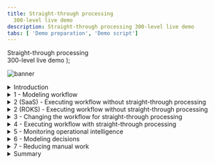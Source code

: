 ```yaml
---
title: Straight-through processing
  300-level live demo
description: Straight-through processing 300-level live demo
tabs: [ 'Demo preparation', 'Demo script']
---
```


  <span>
    Straight-through processing <br/> 300-level live demo
  </span> );

![banner](./images/BA_STP_300_Script_GitHub_banner_8-3-21_short.jpg)

<span id="top"></span>

<details>

<summary>Introduction</summary>
<br/>

Welcome to the straight-through processing demonstration.

<br/>

Today, I will demonstrate how the IBM Cloud Pak for Business Automation supports straight through processing to automate customer refund requests quickly and easily. We’ll take advantage of the Pak’s workflow and decision management features - along with its operational intelligence capabilities - to show how business users can lead the effort to transform customer service. Let’s get started.

<br/>

(Printer-ready PDF of demo script <a href="./300-BA-STP-Demo-Script.pdf" target="_blank" rel="noreferrer">here</a>)

<br/>

**[Go to top](#top)**

</details>

<details>

<summary>1 - Modeling workflow</summary>
<br/>

| **1.1** | **Introduce refund request process without straight-through processing** |
| :--- | :--- |
| **Action** | Show the process diagram for Focus Corp’s refund process without straight-through processing in Process Designer, which you opened during your demo preparation. <br/><br/> <img src="https://raw.githubusercontent.com/ibm-garage-tsa/platinum-demos/master/src/pages/300-business-automation/images/Step_1_final_screen.png" width="800" /><br/><br/> |
| **Narration** | We are looking at the process diagram for Focus Corp’s refund request process. Process diagrams are created in Process Designer. Process Designer is used to implement the refund request process logic. Within this low-code environment, the process diagram will control the execution of each process request. The process diagram adheres to the Business Process Modeling Notation (BPMN). We use drag-and-drop to build the process diagram from the palette on the right. This allows us to model the process steps and flow. From there, you can drill down to complete the implementation and testing of the process application. <br/> <br/> Looking at Focus Corp’s refund request process, customers can initiate returns directly from the company’s portal. Currently, each request is routed to a customer service agent for resolution. |

<br/>

**[Go to top](#top)**

</details>

<details>

<summary>2 (SaaS) - Executing workflow without straight-through processing</summary>
<br/>

| **2.1** | **(SaaS) - Task management and execution** |
| :--- | :--- |
|  | **Note**: This is for **SaaS**. For ROKS, please refer below to **2 (ROKS) - Execute workflow without straight-through processing**. |
| **Action** | Show the **Process Portal** that you have already opened in your preparation |
| **Narration** | We are looking at the task list for the customer service agent. The customer service agent uses the Process Portal to work on their tasks. It is also used to launch processes and view the process dashboards. <br/> <br/> Process Portal is highly customizable to fit your organization's look and feel. The new responsive user interface provides flexibility to get work done anywhere, at any time, on any device type, from a desktop device in the office to a mobile device at home or at a customer site. It can be configured through a set of configuration options without having to customize the Process Portal application itself. <br/> <br/> Process Portal has a robust search capability. You can create a customized task list, for example, with specific business data, by saving task-based searches for later use. <br/> <br/> Customer service agents use the task list to organize and work on the tasks assigned to them. Our agent received a new investigation task. |
| **Action** | Click on any **Refund Investigation** task <br/><br/> ![Step_2.1_SaaS_actions_1-2](./images/Step_2.1_SaaS_action_2.png) |
| **Narration** | As I open the task, I have all the information needed to investigate the refund. Now, I'll claim the task. |
| **Action** | Click on **Claim Task** <br/><br/> ![Step_2.1_SaaS_action_3](./images/Step_2.1_SaaS_action_3.png) |
| **Narration** | Let’s review the request data and make an approval decision. |
| **Action** | Click on **Approve Refund** <br/><br/> ![Step_2.1_SaaS_action_4](./images/Step_2.1_SaaS_action_4.png) |
| **Narration** | Behind the scenes, the refund process is managed by workflow. Once the investigation task is completed, the system automatically updates Focus Corp’s ordering application and notifies the customer. <br/> <br/> Although the process is managed by workflow, there is currently no straight-through processing since every request must be examined by a customer service agent. Let’s go back to the process diagram and see how we can improve things with straight-through processing. |

<br/>

**[Go to top](#top)**

</details>

<details>

<summary>2 (ROKS) - Executing workflow without straight-through processing</summary>
 <br/>

| **2.1** | **(ROKS) - Task management and execution** |
| :--- | :--- |
| | **Note**: This is for **ROKS**. For SaaS, please refer above to **2 (SaaS) - Execute workflow without straight-through processing**. |
| **Action** | Go to the **Workplace** window from step 1 |
| **Narration** | We are looking at the task list for the customer service agent. The customer service agent uses Workplace to work on their tasks. It is also used to launch processes and view the process dashboards. <br/> <br/> Workplace is customizable to fit your organization's look and feel. The new responsive user interface provides flexibility to get work done anywhere, at any time, on any device type, from a desktop device in the office to a mobile device at home or at a customer site. It can be configured though a set of configuration options behavior without having to customize Workplace application itself. <br/> <br/> Workplace has a robust search capability. You can create a customized task list, for example, with specific business data, by saving task-based searches for later use. <br/> <br/> Customer service agents use the task list to organize and work on the tasks assigned to them. Our agent has received a new investigation task. |
| **Action** | Click on the **Refund Investigation** task <br/><br/> ![Step_2.1_ROKS_action_2](./images/Step_2.1_ROKS_action_3.png) |
| **Narration** | As I open the task, I have all the information needed to investigate the refund. |
| **Action** | Click on **Approve Refund** <br/><br/> ![Step_2.1_ROKS_action_3](./images/Step_2.1_ROKS_action_5.png) |
| **Narration** | Let’s review the request data and make an approval decision. Behind the scenes, the refund process is managed by workflow. Once the investigation task is completed, the system automatically updates Focus Corp’s ordering application and notifies the customer. <br/> <br/> Although the process is managed by workflow, there is currently no straight-through processing since every request must be examined by a customer service agent. Let’s go back to the process diagram and see how we can improve things with straight-through processing. |

<br/>

**[Go to top](#top)**

</details>

<details>
<summary>3 - Changing the workflow for straight-through processing</summary>
<br/>

| **3.1** | **Introducing straight-through process automation** |
| :--- | :--- |
| **Action** | Go back to the **Process Designer** tab, and click on **Processes** in the menu on the left side <br/><br/> ![Step_3.1_action_1](./images/Step_3.1_action_2.png) |
| **Action** | Click on **Refund Request** <br/><br/> ![Step_3.1_final_screen](./images/Step_3.1_final_screen.png) |
| **Narration** | Let’s look at how we can streamline the refund process by combining workflow and decision management. <br/> <br/> We’ve added a decision task to the workflow that will automatically look at each request and make a refund decision without human intervention. This means that most requests can now be approved or declined in real time. Those that can’t are still routed for manual investigation. <br/> <br/> Therefore, we can achieve a significant amount of straight-through processing where we completely process refund requests without human intervention. |

<br/>

**[Go to top](#top)**

</details>

<details>
<summary>4 - Executing workflow with straight-through processing</summary>
<br/>

| **4.1** | **Refund request approved** |
| :--- | :--- |
| **Action** | Go to Focus Corp's **Your Returns and Refunds** page |
| **Narration** | Let’s look at how straight-through processing transforms the refund process. |
| **Action** | Click to select an order. Of the three orders that display, click on the refund request ending in '**AP**.' <br/><br/> ![Step_4.1_action_2](./images/Step_4.1_action_2.png) |
| **Narration** | In this first example, when the customer submits the refund request, the criteria is evaluated by the refund decision, and the approval is granted in real time, avoiding a time-consuming manual investigation. |
| **Action** | Click **Submit Request** to process the refund. The process executes and generates a refund-approved result. <br/><br/> ![Step_4.1_action_2_1](./images/Step_4.1_action_3.png) <br/> ![Step_4.1_results_screen](./images/Step_4.1_results_screen.png) |

<br/><br/>

| **4.2** | **Refund request denied** |
| :--- | :--- |
| **Action** | Click on **Submit Another Refund Request** <br/><br/> ![Step_4.2_action_1](./images/Step_4.2_action_1.png) |
| **Narration** | Let’s look at a second example. |
| **Action** | Click to select an order. Of the three orders that display, click on the refund request ending in '**DE**.' <br/><br/> ![Step_4.2_action_2](./images/Step_4.2_action_2.png) |
| **Narration** | This one clearly did not meet our criteria and resulted in a denial because it was well outside the time window. This refund request resulted in a denial, but it is still straight-through processing because there is no manual work. |
| **Action** | Click **Submit Request** to process the refund. The process executes and generates a refund-denied result. <br/><br/> ![Step_4.2_action_2_1](./images/Step_4.2_action_3.png) <br/> ![Step_4.2_results_screen](./images/Step_4.2_results_screen.png) |

<br/><br/>

| **4.3** | **Refund request requires manual investigation** |
| :--- | :--- |
| **Action** | Click on **Submit Another Refund Request** <br/><br/> ![Step_4.3_action_1](./images/Step_4.3_action_1.png) |
| **Narration** | But what if the business rules determine this request requires investigation? |
| **Action** | Click to select an order. Of the three orders that display, click on the refund request ending in ‘**MA**.’ <br/><br/> ![Step_4.3_action_2](./images/Step_4.3_action_2.png) |
| **Narration** | In that case, workflow would route the request to our customer service agent to do the investigation. |
| **Action** | Click **Submit Request** to process the refund. The process executes and generates a refund investigation result. <br/><br/> ![Step_4.3_action_2_1](./images/Step_4.3_action_3.png) <br/> ![Step_4.3_results_screen](./images/Step_4.3_results_screen.png) |

<br/>

**[Go to top](#top)**

</details>

<details>
<summary>5 - Monitoring operational intelligence</summary>
<br/>

| **5.1** | **Review the refund dashboard** |
| :--- | :--- |
| **Action** | Click on the **Refund Dashboard** tab, which you opened in the demo preparation. In this step, you are just speaking to the displayed dashboard. <br/><br/> ![Step_5.1_action_1](./images/Step_5.1_action_1.png) |
| **Narration** | Let’s look at the refund dashboard to see how much straight-through processing we’ve achieved. So far, the percentage of manually processed requests is still above 70%, with the average manual investigation taking over two hours. <br/> <br/> Let’s look at what’s behind this dashboard. <br/> <br/> First, as the refund process runs, the system can collect and process historical data and make it available for visualization. <br/> <br/> Next, we provide the Business Performance Center, a no-code monitoring application for the IBM Cloud Pak for Business Automation. Dashboards can be designed and shared in minutes that provide insight into important business activities and processes. You can prepare, track, and design visualizations of metrics, key performance indicators (KPIs), and other measurements of business performance in customizable dashboards. <br/> <br/> Additionally, the historical data can be used to feed a data lake to apply machine learning to our automations. For example, to make even more sophisticated refund decisions, we could use a data lake to incorporate machine learning into our refund process. The Cloud Pak for Business Automation includes some machine learning samples to help you get started. |

<br/>

**[Go to top](#top)**

</details>

<details>
<summary>6 - Modeling decisions</summary>
<br/>

| **6.1** | **Review the refund approval decision model** |
| :--- | :--- |
| **Narration** | Let’s look at how the business analyst can create and manage business rules to further increase straight-through processing. The business rules replicate how experts make refund decisions. <br/> <br/> Using no-code decision modeling, business analysts can easily author and test refund decision criteria. |
| **Action** | Go to your **Decision Center**, having already logged in with your credentials if necessary |
| **Action** | Click on the decision service named **Refund Processing** <br/><br/> ![Step_6.1_action_2](./images/Step_6.1_action_2.png) |
| **Action** | When the **Refund Processing** decision screen appears, click on **main** <br/><br/> ![Step_6.1_action_3](./images/Step_6.1_action_3.png) |
| **Action** | The next screen has several blue tabs at the top. Click on **Decision Model**. <br/><br/> ![Step_6.1_action_4](./images/Step_6.1_action_4.png) |
| **Narration** | This is the decision model for the refund request decision service. A decision model uses a diagram to break the decision down into sub-decisions, which all contribute to the final refund decision. |
| **Action** | Click on **Validate Time Window** in the decision diagram <br/><br/> ![Step_6.1_action_5](./images/Step_6.1_action_5.png) |
| **Action** | Click on **Validate Time Window** in the Decision Logic section on the left side of the screen. **Note**: This opens a rule table based on the refund reason, day since order, and goods condition. <br/><br/> ![Step_6.1_action_6](./images/Step_6.1_action_6.png) |
| **Action** | Close the **Validate Time Window** table <br/><br/> ![Step_6.1_action_7](./images/Step_6.1_action_7.png) |
| **Narration** | To automate the refund request process, we’ve used two decision tables. A decision table groups rules that have similar conditions and actions but use different thresholds. <br/> <br/> The first decision table considers the customer’s reason for return, the days since delivery, and the condition of the item. These are the same criteria that a customer service agent would have used to make a refund request decision, but now, the decision is automated and executes in real time. |
| **Action** | Click on **Validate Type of Goods** in the decision diagram <br/><br/> ![Step_6.1_action_8](./images/Step_6.1_action_8.png) |
| **Action** | Click on **Validate Type of Goods** in the Decision Logic section on the left side of the screen. **Note**: This opens a rule table based on goods type and goods condition. <br/> ![Step_6.1_action_9](./images/Step_6.1_action_9.png) |
| **Action** | Close the **Validate Type of Goods** window <br/><br/> ![Step_6.1_action_10](./images/Step_6.1_action_10.png) |
| **Narration** | The second sub-decision has a table that considers the type of item being returned. |
| **Action** | Click on **Final Refund Decision** in the decision diagram <br/> ![Step_6.1_action_11](./images/Step_6.1_action_11.png) |
| **Action** | Click on **Manual Decision** in the Decision Logic section on the left side of the screen. **Note:** This opens a rule script based on goods type and goods condition. <br/> ![Step_6.1_action_12](./images/Step_6.1_action_12.png) |
| **Action** | Close the **Manual Decision** rule logic window <br/><br/> ![Step_6.1_action_13](./images/Step_6.1_action_13.png) |
| **Narration** | We’ve combined the two sub-decisions to make the final response using a simple text rule. <br/><br/> Business analysts can change the rules to achieve higher levels of straight-through processing or to adapt to changing business conditions. |

<br/>

**[Go to top](#top)**

</details>

<details>
<summary>7 - Reducing manual work</summary>
<br/>

| **7.1** | **Compare and test a new version of the refund decision model** |
| :---         | :--- |
| **Narration** | After running these rules for a few weeks, we realize we can further reduce manual investigations without increasing our risk. <br/> <br/> The decision models can be changed without having to change the underlying process application. <br/> <br/> The business analyst previously created a new version of the decision model to enhance the level of straight-through processing by reducing the number of manual investigations. <br/> <br/> Now, let’s compare the before and after versions to see what changed. |
| **Action** | On the top right of the Decision Center, click the arrow next to main and select **Reduce Manual Processing** <br/><br/> ![Step_7.1_action_1](./images/Step_7.1_action_1.png) |
| **Action** | Click on the **maximize** icon towards the top right of the Decision Center (right below the blue bar). This opens the Decision Model view. <br/><br/> ![Step_7.1_action_2](./images/Step_7.1_action_2.png) |
| **Action** | Click on the **Compare** icon on the top right of the Decision Model view <br/><br/> ![Step_7.1_action_3](./images/Step_7.1_action_3.png) |
| **Action** | When a window opens to prompt a comparison of V.1 and the current model, hit the **Compare** button <br/><br/> ![Step_7.1_action_4](./images/Step_7.1_action_4.png) |
| **Action** | Click on the arrows next to the two changes on the top left to display rule changes above the two decision diagrams <br/><br/> ![Step_7.1_action_5](./images/Step_7.1_action_5.png) |
| **Narration** | We select the two versions we wish to compare and see a side-by-side comparison of the two versions with details of the changes highlighted in the diagram and summarized above. |
| **Action** | Click on **Refund Processing** at the top left side of the page. Then, click on **Main**. <br/><br/> ![Step_7.1_action_6](./images/Step_7.1_action_6.png) |
| **Action** | Click on the **Tests** tab <br/><br/> ![Step_7.1_action_7](./images/Step_7.1_action_7.png) |
| **Action** | Click on the **run** icon next to **Refund Process Operation** <br/><br/> ![Step_7.1_action_8](./images/Step_7.1_action_8_.png) |
| **Action** | Click **OK** on the **Run Test Suite** dialogue box. **Note**: Make sure you are on the **Test Suites** sub-tab and not on the Reports sub-tab. <br/><br/> ![Step_7.1_action_9](./images/Step_7.1_action_9.png) |
| **Action** | Click on the report name to access the comparison report <br/><br/> ![Step_7.1_action_10](./images/Step_7.1_action_10.png) <br/> ![Step_7.1_final_comparison_report](./images/Step_7.1_final_comparison_report.png) |
| **Narration** | The business analyst can also validate that the updated rules pass the regression test suite. One or more test suites can be created and executed. Let’s run one now and review the results. All the scenarios succeeded, and the results were all as expected. <br/> <br/> Once ready, the new version of the rules can be pushed into production by the business team (if they have the permission) or the IT team, depending on your governance processes. |

<br/>

**[Go to top](#top)**

</details>

<details>
<summary>Summary</summary>
<br/>

Using the Cloud Pak for Business Automation, we had all the capabilities needed to significantly reduce the amount of manual refund processing. We combined workflow and decision automation to increase straight-through processing, which resulted in a lower average completion time, lower costs, and more consistent customer communication throughout the process.

<br/>

**[Go to top](#top)**

</details>

